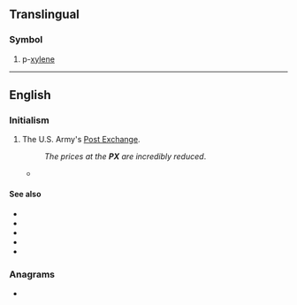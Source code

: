 {{also|px|℞|πχ}}
==Translingual==

===Symbol===
{{head|mul|symbol}}
# p-[[xylene]]

----

==English==
{{wikipedia|Post exchange}}

===Initialism===
{{rfc-header|Initialism}}
{{head|en|initialism}}

# {{lb|en|US|military}} The U.S. Army's [[Post Exchange]].
#: ''The prices at the '''PX''' are incredibly reduced''.
#* {{quote-text|year=2002|author=Jack Allsup|title=Mountains of Hope|page=50|passage=Some straight legs caught a trooper at the post exchange ('''PX''') one day and made him unblouse his boots.}}

====See also====
* {{l|en|BX}}
* {{l|en|CGX}}
* {{l|en|commissary}}
* {{l|en|MCX}}
* {{l|en|NEX}}

===Anagrams===
* {{anagrams|en|XP}}